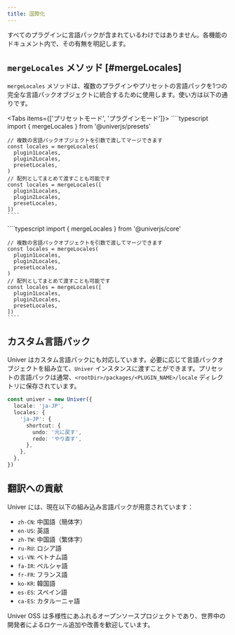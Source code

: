 ```yaml
---
title: 国際化
---
```


<Callout type="warning" title="注意事項">
  すべてのプラグインに言語パックが含まれているわけではありません。各機能のドキュメント内で、その有無を明記します。
</Callout>

## `mergeLocales` メソッド [#mergeLocales]

`mergeLocales` メソッドは、複数のプラグインやプリセットの言語パックを1つの完全な言語パックオブジェクトに統合するために使用します。使い方は以下の通りです。

<Tabs items={['プリセットモード', 'プラグインモード']}>
  <Tab>
    ````typescript
    import { mergeLocales } from '@univerjs/presets'

    // 複数の言語パックオブジェクトを引数で渡してマージできます
    const locales = mergeLocales(
      plugin1Locales,
      plugin2Locales,
      presetLocales,
    )
    // 配列としてまとめて渡すことも可能です
    const locales = mergeLocales([
      plugin1Locales,
      plugin2Locales,
      presetLocales,
    ])
    ````
  </Tab>
  <Tab>
    ````typescript
    import { mergeLocales } from '@univerjs/core'

    // 複数の言語パックオブジェクトを引数で渡してマージできます
    const locales = mergeLocales(
      plugin1Locales,
      plugin2Locales,
      presetLocales,
    )
    // 配列としてまとめて渡すことも可能です
    const locales = mergeLocales([
      plugin1Locales,
      plugin2Locales,
      presetLocales,
    ])
    ````
  </Tab>
</Tabs>

## カスタム言語パック

Univer はカスタム言語パックにも対応しています。必要に応じて言語パックオブジェクトを組み立て、`Univer` インスタンスに渡すことができます。プリセットの言語パックは通常、`<rootDir>/packages/<PLUGIN_NAME>/locale` ディレクトリに保存されています。

````typescript
const univer = new Univer({
  locale: 'ja-JP',
  locales: {
    'ja-JP': {
      shortcut: {
        undo: '元に戻す',
        redo: 'やり直す',
      },
    },
  },
})
````

## 翻訳への貢献

Univer には、現在以下の組み込み言語パックが用意されています：

- `zh-CN`: 中国語（簡体字）
- `en-US`: 英語
- `zh-TW`: 中国語（繁体字）
- `ru-RU`: ロシア語
- `vi-VN`: ベトナム語
- `fa-IR`: ペルシャ語
- `fr-FR`: フランス語
- `ko-KR`: 韓国語
- `es-ES`: スペイン語
- `ca-ES`: カタルーニャ語

Univer OSS は多様性にあふれるオープンソースプロジェクトであり、世界中の開発者によるロケール追加や改善を歓迎しています。
